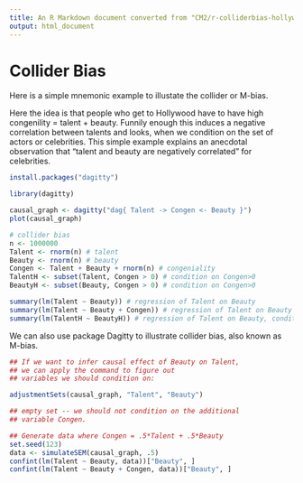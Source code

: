 ```yaml
---
title: An R Markdown document converted from "CM2/r-colliderbias-hollywood.irnb"
output: html_document
---
```


# Collider Bias

Here is a simple mnemonic example to illustate the collider or M-bias.

Here the idea is that people who get to Hollywood have to have high congenility = talent + beauty.  Funnily enough this induces a negative correlation between talents and looks, when we condition on the set of actors or celebrities.  This simple example explains an anecdotal observation that "talent and beauty are negatively correlated" for celebrities.  

```r
install.packages("dagitty")
```

```r
library(dagitty)
```

```r
causal_graph <- dagitty("dag{ Talent -> Congen <- Beauty }")
plot(causal_graph)
```

```r
# collider bias
n <- 1000000
Talent <- rnorm(n) # talent
Beauty <- rnorm(n) # beauty
Congen <- Talent + Beauty + rnorm(n) # congeniality
TalentH <- subset(Talent, Congen > 0) # condition on Congen>0
BeautyH <- subset(Beauty, Congen > 0) # condition on Congen>0

summary(lm(Talent ~ Beauty)) # regression of Talent on Beauty
summary(lm(Talent ~ Beauty + Congen)) # regression of Talent on Beauty and Congen
summary(lm(TalentH ~ BeautyH)) # regression of Talent on Beauty, conditional on Congen>0.
```

We can also use package Dagitty to illustrate collider bias, also known as M-bias.

```r
## If we want to infer causal effect of Beauty on Talent,
## we can apply the command to figure out
## variables we should condition on:

adjustmentSets(causal_graph, "Talent", "Beauty")

## empty set -- we should not condition on the additional
## variable Congen.
```

```r
## Generate data where Congen = .5*Talent + .5*Beauty
set.seed(123)
data <- simulateSEM(causal_graph, .5)
confint(lm(Talent ~ Beauty, data))["Beauty", ]
confint(lm(Talent ~ Beauty + Congen, data))["Beauty", ]
```

